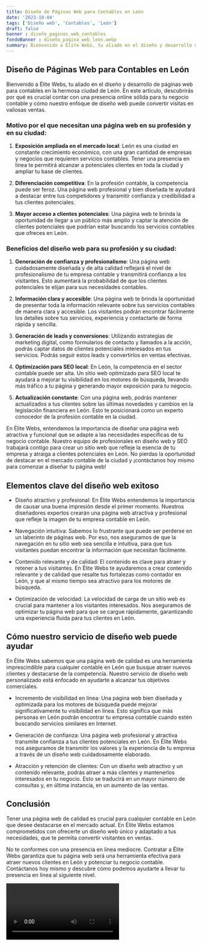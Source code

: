 ```yaml
---
title: Diseño de Páginas Web para Contables en León
date: '2023-10-04'
tags: ['Diseño web', 'Contables', 'León']
draft: false
banner : diseño_paginas_web_contables
fondoBanner : diseño_pagina_web_león.webp
summary: Bienvenido a Élite Webs, tu aliado en el diseño y desarrollo de páginas web para contables en la hermosa ciudad de León. En este artículo, descubrirás por qué es crucial contar con una presencia online sólida para tu negocio contable y cómo nuestro enfoque de diseño web puede convertir visitas en valiosas ventas.
---
```


## Diseño de Páginas Web para Contables en León

Bienvenido a Élite Webs, tu aliado en el diseño y desarrollo de páginas web para contables en la hermosa ciudad de León. En este artículo, descubrirás por qué es crucial contar con una presencia online sólida para tu negocio contable y cómo nuestro enfoque de diseño web puede convertir visitas en valiosas ventas.

### Motivo por el que necesitan una página web en su profesión y en su ciudad:

1. **Exposición ampliada en el mercado local**: León es una ciudad en constante crecimiento económico, con una gran cantidad de empresas y negocios que requieren servicios contables. Tener una presencia en línea te permitirá alcanzar a potenciales clientes en toda la ciudad y ampliar tu base de clientes.

2. **Diferenciación competitiva**: En la profesión contable, la competencia puede ser feroz. Una página web profesional y bien diseñada te ayudará a destacar entre tus competidores y transmitir confianza y credibilidad a tus clientes potenciales.

3. **Mayor acceso a clientes potenciales**: Una página web te brinda la oportunidad de llegar a un público más amplio y captar la atención de clientes potenciales que podrían estar buscando los servicios contables que ofreces en León.

### Beneficios del diseño web para su profesión y su ciudad:

1. **Generación de confianza y profesionalismo**: Una página web cuidadosamente diseñada y de alta calidad reflejará el nivel de profesionalismo de tu empresa contable y transmitirá confianza a los visitantes. Esto aumentará la probabilidad de que los clientes potenciales te elijan para sus necesidades contables.

2. **Información clara y accesible**: Una página web te brinda la oportunidad de presentar toda la información relevante sobre tus servicios contables de manera clara y accesible. Los visitantes podrán encontrar fácilmente los detalles sobre tus servicios, experiencia y contactarte de forma rápida y sencilla.

3. **Generación de leads y conversiones**: Utilizando estrategias de marketing digital, como formularios de contacto y llamados a la acción, podrás captar datos de clientes potenciales interesados en tus servicios. Podrás seguir estos leads y convertirlos en ventas efectivas.

4. **Optimización para SEO local**: En León, la competencia en el sector contable puede ser alta. Un sitio web optimizado para SEO local te ayudará a mejorar tu visibilidad en los motores de búsqueda, llevando más tráfico a tu página y generando mayor exposición para tu negocio.

5. **Actualización constante**: Con una página web, podrás mantener actualizados a tus clientes sobre las últimas novedades y cambios en la legislación financiera en León. Esto te posicionará como un experto conocedor de la profesión contable en la ciudad.

En Élite Webs, entendemos la importancia de diseñar una página web atractiva y funcional que se adapte a las necesidades específicas de tu negocio contable. Nuestro equipo de profesionales en diseño web y SEO trabajará contigo para crear un sitio web que refleje la esencia de tu empresa y atraiga a clientes potenciales en León. No pierdas la oportunidad de destacar en el mercado contable de la ciudad y ¡contáctanos hoy mismo para comenzar a diseñar tu página web!

<GifSeo />

<Cta />

## Elementos clave del diseño web exitoso

- Diseño atractivo y profesional: En Élite Webs entendemos la importancia de causar una buena impresión desde el primer momento. Nuestros diseñadores expertos crearán una página web atractiva y profesional que refleje la imagen de tu empresa contable en León.

- Navegación intuitiva: Sabemos lo frustrante que puede ser perderse en un laberinto de páginas web. Por eso, nos aseguramos de que la navegación en tu sitio web sea sencilla e intuitiva, para que tus visitantes puedan encontrar la información que necesitan fácilmente.

- Contenido relevante y de calidad: El contenido es clave para atraer y retener a tus visitantes. En Élite Webs te ayudaremos a crear contenido relevante y de calidad que resalte tus fortalezas como contador en León, y que al mismo tiempo sea atractivo para los motores de búsqueda.

- Optimización de velocidad: La velocidad de carga de un sitio web es crucial para mantener a los visitantes interesados. Nos aseguramos de optimizar tu página web para que se cargue rápidamente, garantizando una experiencia fluida para tus clientes en León.

## Cómo nuestro servicio de diseño web puede ayudar

En Élite Webs sabemos que una página web de calidad es una herramienta imprescindible para cualquier contable en León que busque atraer nuevos clientes y destacarse de la competencia. Nuestro servicio de diseño web personalizado está enfocado en ayudarte a alcanzar tus objetivos comerciales.

- Incremento de visibilidad en línea: Una página web bien diseñada y optimizada para los motores de búsqueda puede mejorar significativamente tu visibilidad en línea. Esto significa que más personas en León podrán encontrar tu empresa contable cuando estén buscando servicios similares en Internet.

- Generación de confianza: Una página web profesional y atractiva transmite confianza a tus clientes potenciales en León. En Élite Webs nos aseguramos de transmitir los valores y la experiencia de tu empresa a través de un diseño web cuidadosamente elaborado.

- Atracción y retención de clientes: Con un diseño web atractivo y un contenido relevante, podrás atraer a más clientes y mantenerlos interesados en tu negocio. Esto se traducirá en un mayor número de consultas y, en última instancia, en un aumento de las ventas.

## Conclusión

Tener una página web de calidad es crucial para cualquier contable en León que desee destacarse en el mercado actual. En Élite Webs estamos comprometidos con ofrecerte un diseño web único y adaptado a tus necesidades, que te permita convertir visitantes en ventas.

No te conformes con una presencia en línea mediocre. Contratar a Élite Webs garantiza que tu página web será una herramienta efectiva para atraer nuevos clientes en León y potenciar tu negocio contable. Contáctanos hoy mismo y descubre cómo podemos ayudarte a llevar tu presencia en línea al siguiente nivel.

<Video />

<CtaBot job='Contables' city='León'/>

<Gmaps query='León+españa+maps' />